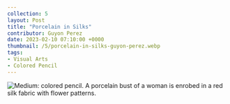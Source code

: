 ---
collection: 5
layout: Post
title: "Porcelain in Silks"
contributor: Guyon Perez
date: 2023-02-10 07:10:00 +0000
thumbnail: /5/porcelain-in-silks-guyon-perez.webp
tags: 
- Visual Arts
- Colored Pencil
---
<div class="center">
    <img src="/images/5/porcelain-in-silks-guyon-perez.jpg"
        alt="Medium: colored pencil. A porcelain bust of a woman is enrobed in a red silk fabric with flower patterns." />
</div>
